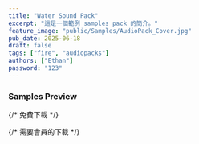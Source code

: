 ```yaml
---
title: "Water Sound Pack"
excerpt: "這是一個範例 samples pack 的簡介。"
feature_image: "public/Samples/AudioPack_Cover.jpg"
pub_date: 2025-06-18
draft: false
tags: ["fire", "audiopacks"]
authors: ["Ethan"]
password: "123"
---
```


### **Samples Preview**


<WaveSurfer 
  src="/Samples/test.wav"
  height={100}
/>

{/* 免費下載 */}
<DownloadBlock 
  downloadUrl="/audio/Free/test.wav"
  title="免費試聽檔案"
  description="無需會員即可下載的試聽版本"
  require_tier={0}
/>

{/* 需要會員的下載 */}
<DownloadBlock 
  downloadUrl="/audio/Tier_1/D.Va Mission Failed [Sound Redone].mp4"
  title="完整音檔包"
  description="包含所有高品質音檔，僅限會員下載"
  requiresMembership={true}
  require_tier={3}
/>